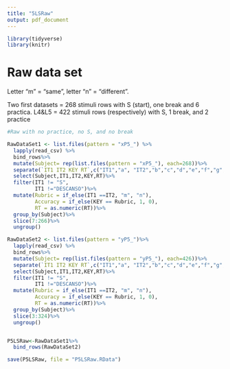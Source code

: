 ```yaml
---
title: "5LSRaw"
output: pdf_document
---
```



```r
library(tidyverse)
library(knitr)
```

# Raw data set
Letter "m" = "same", letter "n" = "different".

Two first datasets = 268 stimuli rows with S (start), one break and 6 practica. L4&L5 = 422 stimuli rows (respectively) with S, 1 break, and 2 practice

```r
#Raw with no practice, no S, and no break

RawDataSet1 <- list.files(pattern = "xP5_") %>%
  lapply(read_csv) %>% 
  bind_rows%>%
  mutate(Subject= rep(list.files(pattern = "xP5_"), each=268))%>%
  separate(`IT1 IT2 KEY RT`,c("IT1","a", "IT2","b","c","d","e","f","g","KEY", "RT"), sep = " ")%>%
  select(Subject,IT1,IT2,KEY,RT)%>%
  filter(IT1 != "S",
         IT1 !="DESCANSO")%>%
  mutate(Rubric = if_else(IT1 ==IT2, "m", "n"),
         Accuracy = if_else(KEY == Rubric, 1, 0),
         RT = as.numeric(RT))%>%
  group_by(Subject)%>%
  slice(7:266)%>%
  ungroup()

RawDataSet2 <- list.files(pattern = "yP5_")%>%
  lapply(read_csv) %>% 
  bind_rows%>%
  mutate(Subject= rep(list.files(pattern = "yP5_"), each=426))%>%
  separate(`IT1 IT2 KEY RT`,c("IT1","a", "IT2","b","c","d","e","f","g","KEY", "RT"), sep = " ")%>%
  select(Subject,IT1,IT2,KEY,RT)%>%
  filter(IT1 != "S",
         IT1 !="DESCANSO")%>%
  mutate(Rubric = if_else(IT1 ==IT2, "m", "n"),
         Accuracy = if_else(KEY == Rubric, 1, 0),
         RT = as.numeric(RT))%>%
  group_by(Subject)%>%
  slice(3:324)%>%
  ungroup()


P5LSRaw<-RawDataSet1%>%
  bind_rows(RawDataSet2)

save(P5LSRaw, file = "P5LSRaw.RData")
  
```
  
  